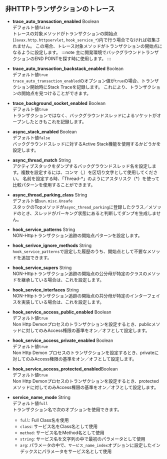 ## 非HTTPトランザクションのトレース

-   **trace_auto_transaction_enabled** <span class='type'>Boolean</span><br/>
    デフォルト値`false`<br/>トレースの対象メソッドがトランザクションの開始点(`Javax.http.httpservlet`, `hook_service_*`)内で行う場合でなければ収集されません。 この場合、トレース対象メソッドがトランザクションの開始点になるように設定します。
    :::note
    主に開発環境でバックグラウンドトランザクションのEND POINTを探す時に使用します。
    :::

-   **trace_auto_transaction_backstack_enabled** <span class='type'>Boolean</span><br/>
    デフォルト値`true`<br/>`trace_auto_transaction_enabled`のオプション値が`true`の場合、トランザクション開始時にStack Traceを記録します。 これにより、トランザクションの開始点を見つけることができます。

-   **trace_background_socket_enabled** <span class='type'>Boolean</span><br/>
    デフォルト値`true`<br/>
    トランザクションではなく、バックグラウンドスレッドによるソケットがオープンしたときもこれを記録します。

-   **async_stack_enabled** <span class='type'>Boolean</span><br/>
    デフォルト値`false`<br/>バックグラウンドスレッドに対するActive Stack機能を使用するかどうかを設定します。

-   **async_thread_match** <span class='type'>String</span><br/>
    アクティブスタックをダンプするバックグラウンドスレッド名を設定します。複数を設定するには、コンマ（,）を区切り文字として使用してください。 名前を設定する時、「Thread-\*」のようにアスタリスク（\*）を使って比較パターンを使用することができます。

-   **async_thread_parking_class** <span class='type'>String</span><br/>
    デフォルト値`sun.misc.Unsafe`<br/>スタックのTopメソッドが`async_thread_parking`に登録したクラス／メソッドのとき、スレッドがパーキング状態にあると判断してダンプを生成しません。

-   **hook_service_patterns** <span class='type'>String</span><br/>
    NON-Httpトランザクション追跡の開始点パターンを設定します。

-   **hook_serivce_ignore_methods** <span class='type'>String</span><br/>
    `hook_service_patterns`で設定した履歴のうち、開始点として不要なメソッドを追加できます。

-   **hook_service_supers** <span class='type'>String</span><br/>
    NON-Httpトランザクション追跡の開始点の公分母が特定のクラスのメソッドを継承している場合は、これを設定します。

-   **hook_service_interfaces** <span class='type'>String</span><br/>
    NON-Httpトランザクション追跡の開始点の共分母が特定のインターフェイスを実装している場合は、これを設定します。

-   **hook_service_access_public_enabled** <span class='type'>Boolean</span><br/>
    デフォルト値`true`<br/>Non Http Demonプロセスのトランザクションを設定するとき、publicメソッドに対してのみAccess権限の基準をオン／オフとして設定します。

-   **hook_service_access_private_enabled** <span class='type'>Boolean</span><br/>
    デフォルト値`true`<br/> Non Http Demon プロセスのトランザクションを設定するとき、privateに対してのみAccess権限の基準をオン／オフとして設定します。

-   **hook_service_access_protected_enabled**<span class='type'>Boolean</span><br/>
    デフォルト値`true`<br/>Non Http Demonプロセスのトランザクションを設定するとき、protectedメソッドに対してのみAccess権限の基準をオン／オフとして設定します。

-   **service_name_mode** <span class='type'>String</span><br/>
      デフォルト値`full`<br/>トランザクション名で次のオプションを使用できます。

    -   `full`: Full Class名を使用
    -   `class`: サービス名をClass名として使用
    -   `method`: サービス名をMethod名として使用
    -   `string`: サービス名を文字列の中で最初のパラメータとして使用
    -   `arg`: パラメータの中で、`サービス_name_index`オプションに設定したインデックスにパラメータをサービス名として使用
